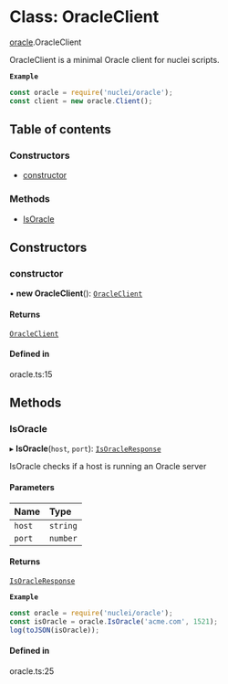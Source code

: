 # Class: OracleClient

[oracle](/templates/protocols/javascript/modules/oracle).OracleClient

OracleClient is a minimal Oracle client for nuclei scripts.

**`Example`**

```javascript
const oracle = require('nuclei/oracle');
const client = new oracle.Client();
```

## Table of contents

### Constructors

- [constructor](/templates/protocols/javascript/modules/oracle.OracleClient#constructor)

### Methods

- [IsOracle](/templates/protocols/javascript/modules/oracle.OracleClient#isoracle)

## Constructors

### constructor

• **new OracleClient**(): [`OracleClient`](/templates/protocols/javascript/modules/oracle.OracleClient)

#### Returns

[`OracleClient`](/templates/protocols/javascript/modules/oracle.OracleClient)

#### Defined in

oracle.ts:15

## Methods

### IsOracle

▸ **IsOracle**(`host`, `port`): [`IsOracleResponse`](/templates/protocols/javascript/modules/oracle.IsOracleResponse)

IsOracle checks if a host is running an Oracle server

#### Parameters

| Name | Type |
| :------ | :------ |
| `host` | `string` |
| `port` | `number` |

#### Returns

[`IsOracleResponse`](/templates/protocols/javascript/modules/oracle.IsOracleResponse)

**`Example`**

```javascript
const oracle = require('nuclei/oracle');
const isOracle = oracle.IsOracle('acme.com', 1521);
log(toJSON(isOracle));
```

#### Defined in

oracle.ts:25
